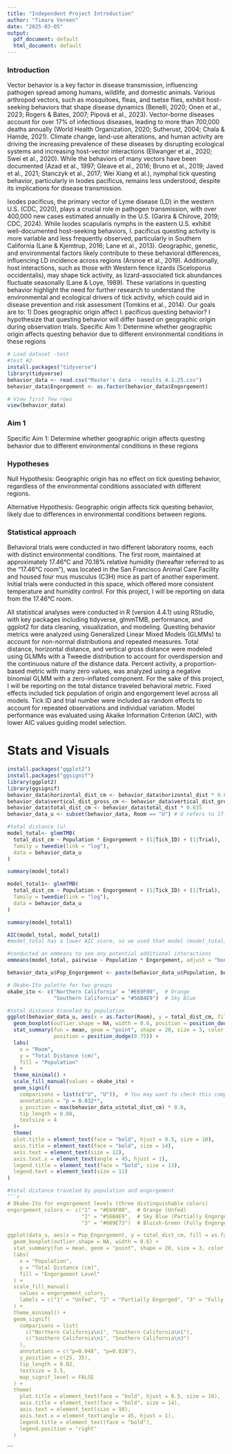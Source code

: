 ---
title: "Independent Project Introduction"
author: "Timara Vereen"
date: "2025-03-05"
output:
  pdf_document: default
  html_document: default
---

### Introduction
Vector behavior is a key factor in disease transmission, influencing pathogen spread among humans, wildlife, and domestic animals. Various arthropod vectors, such as mosquitoes, fleas, and tsetse flies, exhibit host-seeking behaviors that shape disease dynamics (Benelli, 2020; Onen et al., 2023; Rogers & Bates, 2007; Pipová et al., 2023). Vector-borne diseases account for over 17% of infectious diseases, leading to more than 700,000 deaths annually (World Health Organization, 2020; Sutherust, 2004; Chala & Hamde, 2021). Climate change, land-use alterations, and human activity are driving the increasing prevalence of these diseases by disrupting ecological systems and increasing host-vector interactions (Ellwanger et al., 2020; Swei et al., 2020). While the behaviors of many vectors have been documented (Azad et al., 1997; Gleave et al., 2016; Bruno et al., 2019; Javed et al., 2021; Stanczyk et al., 2017; Wei Xiang et al.), nymphal tick questing behavior, particularly in Ixodes pacificus, remains less understood, despite its implications for disease transmission.

Ixodes pacificus, the primary vector of Lyme disease (LD) in the western U.S. (CDC, 2020), plays a crucial role in pathogen transmission, with over 400,000 new cases estimated annually in the U.S. (Garira & Chirove, 2019; CDC, 2024). While Ixodes scapularis nymphs in the eastern U.S. exhibit well-documented host-seeking behaviors, I. pacificus questing activity is more variable and less frequently observed, particularly in Southern California (Lane & Kjemtrup, 2016; Lane et al., 2013). Geographic, genetic, and environmental factors likely contribute to these behavioral differences, influencing LD incidence across regions (Arsnoe et al., 2019). Additionally, host interactions, such as those with Western fence lizards (Sceloporus occidentalis), may shape tick activity, as lizard-associated tick abundances fluctuate seasonally (Lane & Loye, 1989). These variations in questing behavior highlight the need for further research to understand the environmental and ecological drivers of tick activity, which could aid in disease prevention and risk assessment (Tomkins et al., 2014).
Our goals are to: 1) Does geographic origin affect I. pacificus questing behavior? I hypothesize that questing behavior will differ based on geographic origin during observation trials. Specific Aim 1: Determine whether geographic origin affects questing behavior due to different environmental conditions in these regions

```{r}
# Load dataset -test
#test #2
install.packages("tidyverse")
library(tidyverse)
behavior_data <- read.csv("Master's data - results_4.1.25.csv")
behavior_data$Engorgement <- as.factor(behavior_data$Engorgement)

# View first few rows
view(behavior_data)

```


### Aim 1

Specific Aim 1: Determine whether geographic origin affects questing behavior due to different environmental conditions in these regions

### Hypotheses

Null Hypothesis: Geographic origin has no effect on tick questing behavior, regardless of the environmental conditions associated with different regions.

Alternative Hypothesis: Geographic origin affects tick questing behavior, likely due to differences in environmental conditions between regions.


### Statistical approach

Behavioral trials were conducted in two different laboratory rooms, each with distinct environmental conditions. The first room, maintained at approximately 17.46°C and 70.18% relative humidity (hereafter referred to as the “17.46°C room”), was located in the San Francisco Animal Care Facility and housed four mus musculus (C3H) mice as part of another experiment. Initial trials were conducted in this space, which offered more consistent temperature and humidity control. For this project, I will be reporting on data from the 17.46°C room.

All statistical analyses were conducted in R (version 4.4.1) using RStudio, with key packages including tidyverse, glmmTMB, performance, and ggplot2 for data cleaning, visualization, and modeling. Questing behavior metrics were analyzed using Generalized Linear Mixed Models (GLMMs) to account for non-normal distributions and repeated measures. Total distance, horizontal distance, and vertical gross distance were modeled using GLMMs with a Tweedie distribution to account for overdispersion and the continuous nature of the distance data. Percent activity, a proportion-based metric with many zero values, was analyzed using a negative binomial GLMM with a zero-inflated component. For the sake of this project, I will be reporting on the total distance traveled behavioral metric. Fixed effects included tick population of origin and engorgement level across all models. Tick ID and trial number were included as random effects to account for repeated observations and individual variation. Model performance was evaluated using Akaike Information Criterion (AIC), with lower AIC values guiding model selection. 


# Stats and Visuals
```{r}
install.packages("ggplot2")
install.packages("ggsignif")
library(ggplot2)
library(ggsignif)
behavior_data$horizontal_dist_cm <- behavior_data$horizontal_dist * 0.635
behavior_data$vertical_dist_gross_cm <- behavior_data$vertical_dist_gross * 0.635
behavior_data$total_dist_cm <- behavior_data$total_dist * 0.635
behavior_data_u <- subset(behavior_data, Room == "U") # U refers to 17.46 room

```


```{r}
#total distance (u)
model_total<- glmmTMB(
  total_dist_cm ~ Population * Engorgement + (1|Tick_ID) + (1|Trial),
  family = tweedie(link = "log"),
  data = behavior_data_u
)

summary(model_total)

model_total1<- glmmTMB(
  total_dist_cm ~ Population + Engorgement + (1|Tick_ID) + (1|Trial),
  family = tweedie(link = "log"),
  data = behavior_data_u
)

summary(model_total1)

AIC(model_total, model_total1)
#model_total has a lower AIC score, so we used that model (model_total)

#conducted an emmeans to see any potential additional interactions
emmeans(model_total, pairwise ~ Population * Engorgement, adjust = "bonferroni")

```

```{r}
behavior_data_u$Pop_Engorgement <- paste(behavior_data_u$Population, behavior_data_u$Engorgement, sep = "\n")

# Okabe-Ito palette for two groups
okabe_ito <- c("Northern California" = "#E69F00",  # Orange
               "Southern California" = "#56B4E9")  # Sky Blue

#total distance traveled by population
ggplot(behavior_data_u, aes(x = as.factor(Room), y = total_dist_cm, fill = Population)) +
  geom_boxplot(outlier.shape = NA, width = 0.6, position = position_dodge(0.75)) +
  stat_summary(fun = mean, geom = "point", shape = 20, size = 3, color = "black",
               position = position_dodge(0.75)) +
  labs(
    x = "Room",
    y = "Total Distance (cm)",
    fill = "Population"
  ) +
  theme_minimal() +
  scale_fill_manual(values = okabe_ito) +
  geom_signif(
    comparisons = list(c("U", "U")),  # You may want to check this comparison
    annotations = "p = 0.032*",
    y_position = max(behavior_data_u$total_dist_cm) * 0.8,
    tip_length = 0.08,
    textsize = 4
  )+
  theme(
  plot.title = element_text(face = "bold", hjust = 0.5, size = 18),
  axis.title = element_text(face = "bold", size = 14),
  axis.text = element_text(size = 12),
  axis.text.x = element_text(angle = 45, hjust = 1),
  legend.title = element_text(face = "bold", size = 13),
  legend.text = element_text(size = 11)
)

```

```{r}
#total distance traveled by population and engorgement
```{r}
# Okabe-Ito for engorgement levels (three distinguishable colors)
engorgement_colors <- c("1" = "#E69F00",  # Orange (Unfed)
                        "2" = "#56B4E9",  # Sky Blue (Partially Engorged)
                        "3" = "#009E73")  # Bluish-Green (Fully Engorged)

ggplot(data_u, aes(x = Pop_Engorgement, y = total_dist_cm, fill = as.factor(Engorgement))) +
  geom_boxplot(outlier.shape = NA, width = 0.6) +
  stat_summary(fun = mean, geom = "point", shape = 20, size = 3, color = "black") +
  labs(
    x = "Population",
    y = "Total Distance (cm)",
    fill = "Engorgement Level"
  ) +
  scale_fill_manual(
    values = engorgement_colors,
    labels = c("1" = "Unfed", "2" = "Partially Engorged", "3" = "Fully Engorged")
  ) +
  theme_minimal() +
  geom_signif(
    comparisons = list(
      c("Northern California\n1", "Southern California\n1"),
      c("Southern California\n1", "Southern California\n3")
    ),
    annotations = c("p=0.048", "p=0.020"),
    y_position = c(25, 35),
    tip_length = 0.02,
    textsize = 3.5,
    map_signif_level = FALSE
  ) +
  theme(
    plot.title = element_text(face = "bold", hjust = 0.5, size = 16),
    axis.title = element_text(face = "bold", size = 14),
    axis.text = element_text(size = 10),
    axis.text.x = element_text(angle = 45, hjust = 1),
    legend.title = element_text(face = "bold"),
    legend.position = "right"
  )

```

```

